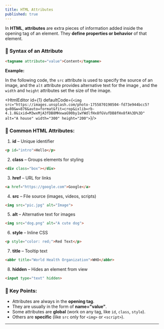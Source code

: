 ```yaml
---
title: HTML Attributes
published: true
---
```



In **HTML**, **attributes** are extra pieces of information added inside the opening tag of an element.
They **define properties or behavior** of that element.

### 🔎 Syntax of an Attribute

```html
<tagname attribute="value">Content</tagname>
```

**Example:**

In the following code, the `src` attribute is used to specify the source of an image, and the `alt` attribute provides alternative text for the image , and the `width` and `height` attributes set the size of the image.

<HtmlEditor id={1} defaultCode={`<img src="https://images.unsplash.com/photo-1755870190504-fd73e944bcc5?q=80&w=876&auto=format&fit=crop&ixlib=rb-4.1.0&ixid=M3wxMjA3fDB8MHxwaG90by1wYWdlfHx8fGVufDB8fHx8fA%3D%3D" alt="A house" width="300" height="200">`}/>


### 🎯 Common HTML Attributes:

1. **id** – Unique identifier

```html
<p id="intro">Hello</p>
```

2. **class** – Groups elements for styling

```html
<div class="box"></div>
```

3. **href** – URL for links

```html
<a href="https://google.com">Google</a>
```

4. **src** – File source (images, videos, scripts)

```html
<img src="pic.jpg" alt="Image">
```

5. **alt** – Alternative text for images

```html
<img src="dog.png" alt="A cute dog">
```

6. **style** – Inline CSS

```html
<p style="color: red;">Red Text</p>
```

7. **title** – Tooltip text

```html
<abbr title="World Health Organization">WHO</abbr>
```

8. **hidden** – Hides an element from view

```html
<input type="text" hidden>
```


### 🔑 Key Points:

* Attributes are always in the **opening tag**.
* They are usually in the form of **name="value"**.
* Some attributes are **global** (work on any tag, like `id`, `class`, `style`).
* Others are **specific** (like `src` only for `<img>` or `<script>`).

---


